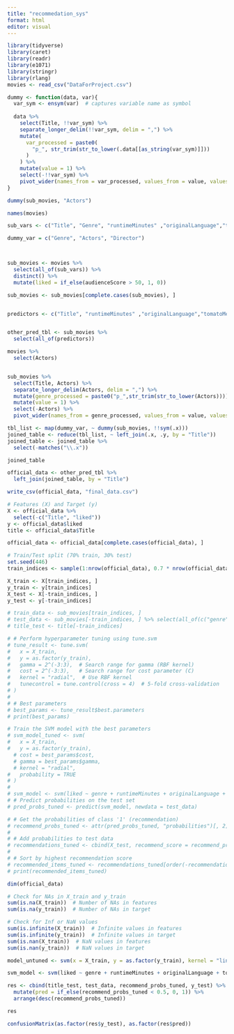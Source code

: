 ```yaml
---
title: "recommedation_sys"
format: html
editor: visual
---
```


```r
library(tidyverse)
library(caret) 
library(readr)
library(e1071)
library(stringr)
library(rlang)
movies <- read_csv("DataForProject.csv")
```

```r
dummy <- function(data, var){
  var_sym <- ensym(var)  # captures variable name as symbol
  
  data %>%
    select(Title, !!var_sym) %>%
    separate_longer_delim(!!var_sym, delim = ",") %>%
    mutate(
      var_processed = paste0(
        "p_", str_trim(str_to_lower(.data[[as_string(var_sym)]]))
      )
    ) %>%
    mutate(value = 1) %>%
    select(-!!var_sym) %>%
    pivot_wider(names_from = var_processed, values_from = value, values_fill = 0)
}
```

```r
dummy(sub_movies, "Actors")
```

```r
names(movies) 
```

```r
sub_vars <- c("Title", "Genre", "runtimeMinutes" ,"originalLanguage","tomatoMeter", "audienceScore", "Actors", "Director", "Writer")

dummy_var = c("Genre", "Actors", "Director")



sub_movies <- movies %>% 
  select(all_of(sub_vars)) %>%
  distinct() %>% 
  mutate(liked = if_else(audienceScore > 50, 1, 0))

sub_movies <- sub_movies[complete.cases(sub_movies), ]


predictors <- c("Title", "runtimeMinutes" ,"originalLanguage","tomatoMeter", "audienceScore", "liked")


other_pred_tbl <- sub_movies %>% 
  select(all_of(predictors))
```

```r
movies %>% 
  select(Actors)
```

```r

```

```r
sub_movies %>%
  select(Title, Actors) %>%
  separate_longer_delim(Actors, delim = ",") %>%
  mutate(genre_processed = paste0("p_",str_trim(str_to_lower(Actors)))) %>%
  mutate(value = 1) %>%
  select(-Actors) %>% 
  pivot_wider(names_from = genre_processed, values_from = value, values_fill = 0)
```

```r
tbl_list <- map(dummy_var, ~ dummy(sub_movies, !!sym(.x)))
joined_table <- reduce(tbl_list, ~ left_join(.x, .y, by = "Title"))
joined_table <- joined_table %>% 
  select(-matches("\\.x"))


```

```r
joined_table
```

```r
official_data <- other_pred_tbl %>% 
  left_join(joined_table, by = "Title")
```

```r
write_csv(official_data, "final_data.csv")
```

```r

# Features (X) and Target (y)
X <- official_data %>% 
  select(-c("Title", "liked"))
y <- official_data$liked
title <- official_data$Title

official_data <- official_data[complete.cases(official_data), ]

# Train/Test split (70% train, 30% test)
set.seed(446)
train_indices <- sample(1:nrow(official_data), 0.7 * nrow(official_data))

X_train <- X[train_indices, ]
y_train <- y[train_indices]
X_test <- X[-train_indices, ]
y_test <- y[-train_indices]

# train_data <- sub_movies[train_indices, ]
# test_data <- sub_movies[-train_indices, ] %>% select(all_of(c("genre", "runtimeMinutes" ,"originalLanguage","tomatoMeter")))
# title_test <- title[-train_indices]

# # Perform hyperparameter tuning using tune.svm
# tune_result <- tune.svm(
#   x = X_train, 
#   y = as.factor(y_train), 
#   gamma = 2^(-3:3),  # Search range for gamma (RBF kernel)
#   cost = 2^(-3:3),   # Search range for cost parameter (C)
#   kernel = "radial",  # Use RBF kernel
#   tunecontrol = tune.control(cross = 4)  # 5-fold cross-validation
# )
# 
# # Best parameters
# best_params <- tune_result$best.parameters
# print(best_params)

# Train the SVM model with the best parameters
# svm_model_tuned <- svm(
#   x = X_train, 
#   y = as.factor(y_train), 
  # cost = best_params$cost, 
  # gamma = best_params$gamma, 
  # kernel = "radial", 
#   probability = TRUE
# )
# 
# svm_model <- svm(liked ~ genre + runtimeMinutes + originalLanguage + tomatoMeter, data = train_data, kernel = "radial")
# # Predict probabilities on the test set
# pred_probs_tuned <- predict(svm_model, newdata = test_data)

# # Get the probabilities of class '1' (recommendation)
# recommend_probs_tuned <- attr(pred_probs_tuned, "probabilities")[, 2]
# 
# # Add probabilities to test data
# recommendations_tuned <- cbind(X_test, recommend_score = recommend_probs_tuned)
# 
# # Sort by highest recommendation score
# recommended_items_tuned <- recommendations_tuned[order(-recommendations_tuned$recommend_score), ]
# print(recommended_items_tuned)

```

```r

dim(official_data)

# Check for NAs in X_train and y_train
sum(is.na(X_train))  # Number of NAs in features
sum(is.na(y_train))  # Number of NAs in target

# Check for Inf or NaN values
sum(is.infinite(X_train))  # Infinite values in features
sum(is.infinite(y_train))  # Infinite values in target
sum(is.nan(X_train))  # NaN values in features
sum(is.nan(y_train))  # NaN values in target
```

```r
model_untuned <- svm(x = X_train, y = as.factor(y_train), kernel = "linear", cost = 0.1, gamma = 0.125, scale = TRUE)
```

```r
svm_model <- svm(liked ~ genre + runtimeMinutes + originalLanguage + tomatoMeter, data = train_data, kernel = "radial")
```

```r
res <- cbind(title_test, test_data, recommend_probs_tuned, y_test) %>% 
  mutate(pred = if_else(recommend_probs_tuned < 0.5, 0, 1)) %>% 
  arrange(desc(recommend_probs_tuned))

res
```

```r
confusionMatrix(as.factor(res$y_test), as.factor(res$pred))
```

```r

```
